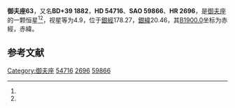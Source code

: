 {{Starbox begin
| name = 御夫座63
}}
{{Starbox observe
| epoch = [[J2000.0|J2000.0]]
| constell = [[御夫座|御夫座]]<ref name=SIMBAD>{{cite web
 | url=http://simbad.u-strasbg.fr/simbad/sim-id?Ident=HR+2696
 | title=Pulsating variable Star
 | publisher=Centre de Données astronomiques de Strasbourg
 | work=SIMBAD
 | accessdate=2012-07-13
 | archive-date=2019-09-15
 | archive-url=https://web.archive.org/web/20190915232924/http://simbad.u-strasbg.fr/simbad/sim-id?Ident=HR+2696
 }}</ref><ref name=DATA>{{cite web
 | url=http://vizier.u-strasbg.fr/viz-bin/VizieR-5?-out.add=.&-source=5050&-corr=PK=HR&-out.max=9999&HR=2696
 | title=VizieR Detailed Page
 | accessdate=2012-07-13
 | archive-date=2019-09-26
 | archive-url=https://web.archive.org/web/20190926093319/http://vizier.u-strasbg.fr/viz-bin/VizieR-5?-out.add=.&-source=5050&-corr=PK=HR&-out.max=9999&HR=2696
 }}</ref>
| 星官 = 
| ra = {{RA|7|11|39.3}}<ref name=SIMBAD /><ref name=DATA />
| dec = {{DEC|+39|19|14}}<ref name=SIMBAD /><ref name=DATA />
| appmag_v = 4.9<ref name=SIMBAD /><ref name=DATA />
}}
{{Starbox character
| class = K4III-IIIa<ref name=SIMBAD /><ref name=DATA />
| b-v = 1.45<ref name=SIMBAD /><ref name=DATA />
| u-b = 1.74<ref name=SIMBAD /><ref name=DATA />
| r-i = 0.56E<ref name=SIMBAD /><ref name=DATA />
| variable = 
}}
{{Starbox astrometry
| radial_v = 1.74
| prop_mo_ra = -27
| parallax = 0.023
| p_error = 
}}
{{Starbox catalog
| names =BD+39 1882，[[SAO星表|SAO]] 59866，[[HD星表|HD]] 54716，[[HR星表|HR]] 2696}}
{{Starbox reference |Simbad=HR+2696}}
{{Starbox end}}

'''御夫座63'''，又名'''BD+39 1882'''，'''HD 54716'''、'''SAO 59866'''、'''HR 2696'''，是[[御夫座|御夫座]]的一颗恒星<ref name=SIMBAD /><ref name=DATA />，视星等为4.9，位于[[銀道座標系|銀經]]178.27，[[銀道座標系|銀緯]]20.46，其[[B1900.0|B1900.0]]坐标为赤經{{RA|7|4|46.6}}，赤緯{{DEC|+39|20.46|1}}。

== 参考文献 ==
{{reflist}}

{{star-stub}}

{{御夫座恒星}}
{{星官|座旗|9|11}}
[[Category:御夫座|Category:御夫座]]
[[Category:HD和HDE天體|54716]]
[[Category:HR天體|2696]]
[[Category:SAO天體|59866]]